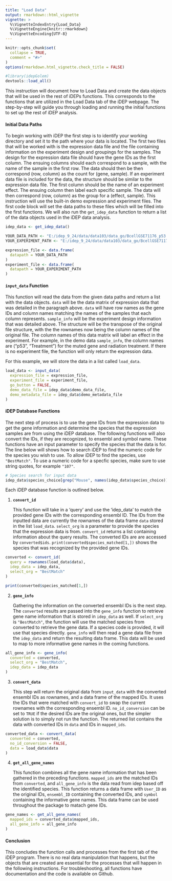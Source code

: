 ```yaml
---
title: "Load Data"
output: rmarkdown::html_vignette
vignette: >
  %\VignetteIndexEntry{Load_Data}
  %\VignetteEngine{knitr::rmarkdown}
  %\VignetteEncoding{UTF-8}
---
```


```r
knitr::opts_chunk$set(
  collapse = TRUE,
  comment = "#>"
)
options(rmarkdown.html_vignette.check_title = FALSE)
```

```r
#library(idepGolem)
devtools::load_all()
```

This instruction will document how to Load Data and create the data objects that
will be used in the rest of iDEPs functions. This corresponds to the functions
that are utilized in the Load Data tab of the iDEP webpage. The step-by-step
will guide you through loading and running the initial functions to set up the
rest of iDEP analysis.

#### Initial Data Paths

To begin working with iDEP the first step is to identify your working directory
and set it to the path where your data is located. The first two files that will
be worked with is the expression data file and the file containing information
on the experiment design and groupings for the samples. The design for the
expression data file should have the gene IDs as the first column. The ensuing
columns should each correspond to a sample, with the name of the sample in the
first row. The data should then be then correspond (row, column) as the count
for (gene, sample). If an experiment data file is included for the data, the
structure should be similar to the expression data file. The first column should
be the name of an experiment effect. The ensuing column then label each specific
sample. The data will then correspond (row, column) as the group for a
(effect, sample). This instruction will use the built-in demo expression and
experiment files. The first code block will set the data paths to these files
which will be filled into the first functions. We will also run the 
`get_idep_data` function to return a list of the data objects used in the iDEP
data analysis.

```r
idep_data <- get_idep_data()

YOUR_DATA_PATH <- "E:/idep_9_24/data/data103/data_go/BcellGSE71176_p53.csv"
YOUR_EXPERIMENT_PATH <- "E:/idep_9_24/data/data103/data_go/BcellGSE71176_p53_sampleInfo.csv"

expression_file <- data.frame(
  datapath = YOUR_DATA_PATH
)
experiment_file <- data.frame(
  datapath = YOUR_EXPERIMENT_PATH
)
```

#### **`input_data`** Function

This function will read the data from the given data paths and return a list
with the data objects. `data` will be the data matrix of expression data that
was detailed in the paragraph above. `data` will have row names as the gene IDs
and column names matching the names of the samples that each column represents.
`sample_info` will be the experiment design information that was detailed above.
The structure will be the transpose of the original file structure, with the the
rownames now being the column names of the original file. The column names of 
this data matrix will label an effect in the experiment. For example, in the
demo data `sample_info`, the column names are ("p53", "Treatment") for the muted
gene and radiation treatment. If there is no experiment file, the function will
only return the expression data.

For this example, we will store the data in a list called `load_data`.

```r
load_data <- input_data(
  expression_file = expression_file,
  experiment_file = experiment_file,
  go_button = FALSE,
  demo_data_file = idep_data$demo_data_file,
  demo_metadata_file = idep_data$demo_metadata_file
)
```

#### iDEP Database Functions

The next step of process is to use the gene IDs from the expression data to get
the gene information and determine the species that the expression samples are
from using the iDEP database. The following functions will also convert the IDs,
if they are recognized, to ensembl and symbol name. These functions have an
input parameter to specify the species that the data is for. The line below will
shows how to search iDEP to find the numeric code for the species you wish to
use. To allow iDEP to find the species, use `"BestMatch"`. To use a numeric code
for a specfic species, make sure to use string quotes, for example `"107"`.

```r
# Species search for input data
idep_data$species_choice[grep("Mouse", names(idep_data$species_choice))]
```

Each iDEP database function is outlined below.

1. **`convert_id`**

    This function will take in a 'query' and use the 'idep_data' to match the 
    provided gene IDs with the corresponding ensembl ID. The IDs from the
    inputted data are currently the rownames of the data frame `data` stored in
    the list `load_data`. `select_org` is a parameter to provide the species
    that the expression data is from. `convert_id` returns a list containing
    information about the query results. The converted IDs are are accessed by
    `converted$ids`. `print(converted$species_matched[1,])` shows the species
    that was recognized by the provided gene IDs.
    
```r
converted <- convert_id(
  query = rownames(load_data$data),
  idep_data = idep_data,
  select_org = "BestMatch"
)

print(converted$species_matched[1,])
```
    

2. **`gene_info`**

    Gathering the information on the converted ensembl IDs is the next step. 
    The `converted` results are passed into the `gene_info` function to retrieve
    gene name information that is stored in `idep_data` as well. If `select_org`
    is `"BestMatch"`, the function will use the matched species from converted
    to retrieve the gene data. If a species code is provided, it will use that
    species directly. `gene_info` will then read a gene data file from the
    `idep_data` and return the resulting data frame. This data will be used to
    map to more informative gene names in the coming functions.
    
```r
all_gene_info <- gene_info(
  converted = converted,
  select_org = "BestMatch",
  idep_data = idep_data
)
```
    
    
3. **`convert_data`**

    This step will return the original data from `input_data` with the converted
    ensembl IDs as rownames, and a data frame of the mapped IDs. It uses the IDs
    that were matched with `convert_id` to swap the current rownames with the 
    corresponding ensembl ID. `no_id_conversion` can be set to `TRUE` if the 
    desired IDs are the original ones, but the simpler solution is to simply not
    run the function. The returned list contains the data with converted IDs in 
    `data` and IDs in `mapped_ids`.
    
```r
converted_data <- convert_data(
  converted = converted,
  no_id_conversion = FALSE,
  data = load_data$data
)
```


4. **`get_all_gene_names`**

    This function combines all the gene name information that has been gathered
    in the preceding functions. `mapped_ids` are the matched IDs from 
    `converted`, and `all_gene_info` is the data read from idep based off the
    identified species. This function returns a data frame with `User_ID` as the
    original IDs, `ensembl_ID` containing the converted IDs, and `symbol`
    containing the informative gene names. This data frame can be used
    throughout the package to matach gene IDs.
    
```r
gene_names <- get_all_gene_names(
  mapped_ids = converted_data$mapped_ids,
  all_gene_info = all_gene_info
)
```

#### Conclusion

This concludes the function calls and processes from the first tab of the iDEP
program. There is no real data manipulation that happens, but the objects that
are created are essential for the processes that will happen in the following
instructions. For troubleshooting, all functions have documentation and the code
is available on Github.